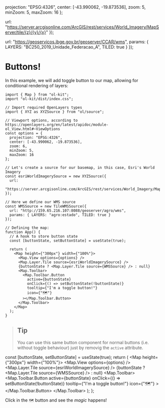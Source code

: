 
  projection: "EPSG:4326",
  center: [-43.990062, -19.873536],
  zoom: 5,
  minZoom: 5,
  maxZoom: 16
};

  url:
    "https://server.arcgisonline.com/ArcGIS/rest/services/World_Imagery/MapServer/tile/{z}/{y}/{x}"
});

  url: "https://geoservicos.ibge.gov.br/geoserver/CCAR/wms",
  params: { LAYERS: "BC250_2019_Unidade_Federacao_A", TILED: true }
});

<Meta title="Examples/Toolbar/Buttons!" />

# Buttons!

In this example, we will add toggle button to our map, allowing for conditional rendering of layers:

```tsx
import { Map } from "ol-kit";
import "ol-kit/dist/index.css";

// Import required OpenLayers types
import { XYZ as XYZSource } from "ol/source";

// Viewport options, according to https://openlayers.org/en/latest/apidoc/module-ol_View.html#~ViewOptions
const options = {
  projection: "EPSG:4326",
  center: [-43.990062, -19.873536],
  zoom: 6,
  minZoom: 5,
  maxZoom: 16
};

// Let's create a source for our basemap, in this case, Esri's World Imagery
const esriWorldImagerySource = new XYZSource({
  url:
    "https://server.arcgisonline.com/ArcGIS/rest/services/World_Imagery/MapServer/tile/{z}/{y}/{x}"
});

// Here we define our WMS source
const WMSSource = new TileWMSSource({
  url: "http://159.65.216.107:8088/geoserver/agro/wms",
  params: { LAYERS: "agro:estado", TILED: true }
});

// Defining the map:
function App() {
  // A hook to store button state
  const [buttonState, setButtonState] = useState(true);

  return (
    <Map height={"300px"} width={"100%"}>
      <Map.View options={options} />
      <Map.Layer.Tile source={esriWorldImagerySource} />
      {buttonState ? <Map.Layer.Tile source={WMSSource} /> : null}
      <Map.Toolbar>
        <Map.Toolbar.Button
          active={buttonState}
          onClick={() => setButtonState(!buttonState)}
          tooltip={"I'm a toggle button!"}
          icon={"🗺️"}
        ></Map.Toolbar.Button>
      </Map.Toolbar>
    </Map>
  );
}
```

> ## Tip
>
> You can use this same button component for normal buttons (i.e. without toggle behaviour) just by removig the `active` attribute.

  const [buttonState, setButtonState] = useState(true);
  return (
    <Map height={"300px"} width={"100%"}>
      <Map.View options={options} />
      <Map.Layer.Tile source={esriWorldImagerySource} />
      {buttonState ? <Map.Layer.Tile source={WMSSource} /> : null}
      <Map.Toolbar>
        <Map.Toolbar.Button
          active={buttonState}
          onClick={() => setButtonState(!buttonState)}
          tooltip={"I'm a toggle button!"}
          icon={"🗺️"}
        ></Map.Toolbar.Button>
      </Map.Toolbar>
    </Map>
  );
};

Click in the `🗺️` button and see the _magic_ happens!

<Story name="Adding a basemap layer">
  <Content />
</Story>
